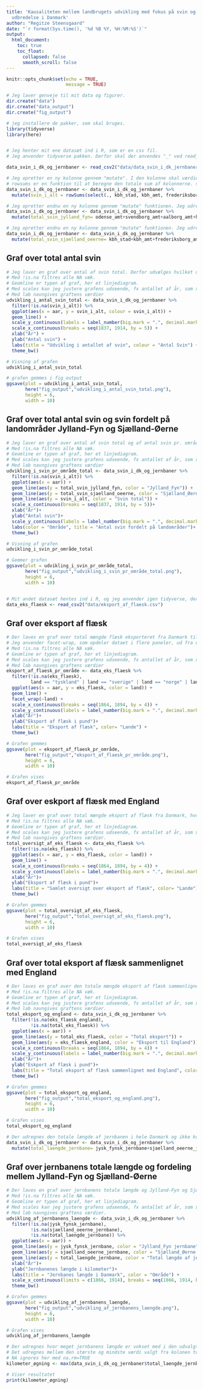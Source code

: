 ```yaml
---
title: 'Kausaliteten mellem landbrugets udvikling med fokus på svin og jernbanens
  udbredelse i Danmark'
author: "Regitze Steensgaard"
date: "`r format(Sys.time(), '%d %B %Y, %H:%M:%S')`"
output:
  html_document:
    toc: true
    toc_float:
      collapsed: false 
      smooth_scroll: false
---
```


```r
knitr::opts_chunk$set(echo = TRUE,
                      message = TRUE)
```


```r
# Jeg laver genveje til mit data og figurer.
dir.create("data")
dir.create("data_output")
dir.create("fig_output")

# jeg installere de pakker, som skal bruges.
library(tidyverse)
library(here)



```


```r
# Jeg henter mit ene datasæt ind i R, som er en csv fil. 
# Jeg anvender tidyverse pakken. Derfor skal der anvendes "_" ved read_csv2. 

data_svin_i_dk_og_jernbaner <- read_csv2("data/data_svin_i_dk_jernbaner.csv")


```


```r

# Jeg opretter en ny kolonne gennem "mutate". I den kolonne skal værdierne fra xx antal kolonner indgå. Det, som udregnes, er antallet af svin i alt for Danmark.
# rowsums er en funktion til at beregne den totale sum af kolonnerne. select udvælger kolonnerne. 
data_svin_i_dk_og_jernbaner <- data_svin_i_dk_og_jernbaner %>%
  mutate(svin_i_alt = rowSums(select(., kbh_stad, kbh_amt, frederiksborg_amt, holbaek_amt, sorae_amt,praesteoe_amt,bornholms_amt,odense_amt, svendborg_amt, maribo_amt, aalborg_amt, hjoerring_amt, thisted_amt, viborg_amt, aarhus_amt, randers_amt, ribe_amt, ringkoebing_amt, vejle_amt)))
```

```r
# Jeg opretter endnu en ny kolonne gennem "mutate" funktionen. Jeg udregner total antal svin for Jylland-Fyn.
data_svin_i_dk_og_jernbaner <- data_svin_i_dk_og_jernbaner %>% 
  mutate(total_svin_jylland_fyn= odense_amt+svendborg_amt+aalborg_amt+hjoerring_amt+thisted_amt+viborg_amt+aarhus_amt+randers_amt+ribe_amt+ringkoebing_amt+vejle_amt)

```


```r
# Jeg opretter endnu en ny kolonne gennem "mutate" funktionen. Jeg udregner total antal svin for Sjælland-Øerne.
data_svin_i_dk_og_jernbaner <- data_svin_i_dk_og_jernbaner %>% 
  mutate(total_svin_sjaelland_oeerne= kbh_stad+kbh_amt+frederiksborg_amt+holbaek_amt+sorae_amt+praesteoe_amt+bornholms_amt+maribo_amt)


```

## Graf over total antal svin


```r
# Jeg laver en graf over antal af svin total. Derfor udvælges hvilket datasæt, som dataet skal findes i og fra hvilken kolonne.
# Med !is.na filtres alle NA væk.
# Geomline er typen af graf, her et linjediagram.
# Med scales kan jeg justere grafens udseende, fx antallet af år, som x-aksen skal springe imellem.
# Med lab navngives graftens værdier 
udvikling_i_antal_svin_total <- data_svin_i_dk_og_jernbaner %>%
  filter(!is.na(svin_i_alt)) %>%
  ggplot(aes(x = aar, y = svin_i_alt, colour = svin_i_alt)) +
  geom_line() +
  scale_y_continuous(labels = label_number(big.mark = ".", decimal.mark = ",")) +
  scale_x_continuous(breaks = seq(1837, 1914, by = 5)) +
  xlab("År") +
  ylab("Antal svin") +
  labs(title = "Udvikling i antallet af svin", colour = "Antal Svin") +
  theme_bw()

# Visning af grafen
udvikling_i_antal_svin_total

# grafen gemmes i fig_output
ggsave(plot = udvikling_i_antal_svin_total, 
       here("fig_output","udvikling_i_antal_svin_total.png"), 
       height = 6, 
       width = 10)


```
## Graf over total antal svin og svin fordelt på landområder Jylland-Fyn og Sjælland-Øerne

```r
# Jeg laver en graf over antal af svin total og af antal svin pr. område ved Jylland-Fyn og Sjælland-Øerne. Derfor udvælges hvilket datasæt, som dataet skal findes i og fra hvilke kolonner.
# Med !is.na filtres alle NA væk.
# Geomline er typen af graf, her et linjediagram.
# Med scales kan jeg justere grafens udseende, fx antallet af år, som x-aksen skal springe imellem. Men også hvordan y-værdien skal vises. Her bruges fx "." i værdien.
# Med lab navngives graftens værdier
udvikling_i_svin_pr_område_total <- data_svin_i_dk_og_jernbaner %>%
  filter(!is.na(svin_i_alt)) %>%
  ggplot(aes(x = aar)) +
  geom_line(aes(y = total_svin_jylland_fyn, color = "Jylland_Fyn")) +
  geom_line(aes(y = total_svin_sjaelland_oeerne, color = "Sjælland_Øerne")) +
  geom_line(aes(y = svin_i_alt, color = "Svin total")) +
  scale_x_continuous(breaks = seq(1837, 1914, by = 5))+
  xlab("År")+
  ylab("Antal svin")+
  scale_y_continuous(labels = label_number(big.mark = ".", decimal.mark = ","))+
  labs(color = "Område", title = "Antal svin fordelt på landområder")+
  theme_bw()

# Visning af grafen 
udvikling_i_svin_pr_område_total

# Gemmer grafen
ggsave(plot = udvikling_i_svin_pr_område_total, 
       here("fig_output","udvikling_i_svin_pr_område_total.png"), 
       height = 6, 
       width = 10)



```

```r
# Mit andet datasæt hentes ind i R, og jeg anvender igen tidyverse, derfor bruges "_" ved read_csv2.
data_eks_flaesk <- read_csv2("data/eksport_af_flaesk.csv")
```
## Graf over eksport af flæsk 

```r
# Der laves en graf over total mængde flæsk eksporteret fra Danmark til forskellige lande.
# Jeg anvender facet-wrap, som opdeler dataet i flere paneler, ud fra den valgte kolone, som dataet skal opdeles i: ~land 
# Med !is.na filtres alle NA væk.
# Geomline er typen af graf, her et linjediagram.
# Med scales kan jeg justere grafens udseende, fx antallet af år, som x-aksen skal springe imellem. Men også hvordan y-værdien skal vises. Her bruges fx "." i værdien.
# Med lab navngives graftens værdier
eksport_af_flaesk_pr_område <- data_eks_flaesk %>% 
  filter(!is.na(eks_flaesk), 
         land == "tyskland" | land == "sverige" | land == "norge" | land == "andre_lande") %>%
  ggplot(aes(x = aar, y = eks_flaesk, color = land)) +
  geom_line() +
  facet_wrap(~land) + 
  scale_x_continuous(breaks = seq(1864, 1894, by = 4)) +
  scale_y_continuous(labels = label_number(big.mark = ".", decimal.mark = ",")) +
  xlab("År")+
  ylab("Eksport af flæsk i pund")+
  labs(title = "Eksport af flæsk", color= "Lande") +
  theme_bw()

# Grafen gemmes
ggsave(plot = eksport_af_flaesk_pr_område, 
       here("fig_output","eksport_af_flaesk_pr_område.png"), 
       height = 6, 
       width = 10)

# Grafen vises
eksport_af_flaesk_pr_område

```

## Graf over eskport af flæsk med England

```r
# Jeg laver en graf over total mængde eksport af flæsk fra Danmark, hvor England også er inddraget. Derfor udvælges hvilket datasæt, som dataet skal findes i og fra hvilke kolonner.
# Med !is.na filtres alle NA væk.
# Geomline er typen af graf, her et linjediagram.
# Med scales kan jeg justere grafens udseende, fx antallet af år, som x-aksen skal springe imellem. Men også hvordan y-værdien skal vises. Her bruges fx "." i værdien.
# Med lab navngives graftens værdier.
total_oversigt_af_eks_flaesk <- data_eks_flaesk %>% 
  filter(!is.na(eks_flaesk)) %>%
  ggplot(aes(x = aar, y = eks_flaesk, color = land)) +
  geom_line() +
  scale_x_continuous(breaks = seq(1864, 1894, by = 4)) +
  scale_y_continuous(labels = label_number(big.mark = ".", decimal.mark = ",")) +
  xlab("År")+
  ylab("Eksport af flæsk i pund")+
  labs(title = "Samlet oversigt over eksport af flæsk", color= "Lande") +
  theme_bw()

# Grafen gemmes
ggsave(plot = total_oversigt_af_eks_flaesk, 
       here("fig_output","total_oversigt_af_eks_flaesk.png"), 
       height = 6, 
       width = 10)

# Grafen vises
total_oversigt_af_eks_flaesk

```

## Graf over total eksport af flæsk sammenlignet med England

```r
# Der laves en graf over den totale mængde eksport af flæsk sammenlignet med England.
# Med !is.na filtres alle NA væk.
# Geomline er typen af graf, her et linjediagram.
# Med scales kan jeg justere grafens udseende, fx antallet af år, som x-aksen skal springe imellem. Men også hvordan y-værdien skal vises. Her bruges fx "." i værdien.
# Med lab navngives graftens værdier.
total_eksport_og_england <- data_svin_i_dk_og_jernbaner %>% 
  filter(!is.na(eks_flaesk_england),
         !is.na(total_eks_flaesk)) %>%
  ggplot(aes(x = aar)) +
  geom_line(aes(y = total_eks_flaesk, color = "Total eksport")) +
  geom_line(aes(y = eks_flaesk_england, color = "Eksport til England")) +
  scale_x_continuous(breaks = seq(1864, 1894, by = 4)) +
  scale_y_continuous(labels = label_number(big.mark = ".", decimal.mark = ",")) +
  xlab("År")+
  ylab("Eskport af flæsk i pund")+
  labs(title = "Total eksport af flæsk sammenlignet med England", color = "Fordeling") +
  theme_bw()

# Grafen gemmes
ggsave(plot = total_eksport_og_england, 
       here("fig_output","total_eksport_og_england.png"), 
       height = 6, 
       width = 10)

# Grafen vises
total_eksport_og_england

```

```r
# Der udregnes den totale længde af jernbanen i hele Danmark og ikke kun for Jylland-Fyn og Sjælland-Øerne. Derfor laves en ny kolonne med mutate, hvor værdien indgår.
data_svin_i_dk_og_jernbaner <- data_svin_i_dk_og_jernbaner %>% 
  mutate(total_laengde_jernbane= jysk_fynsk_jernbane+sjaelland_oeerne_jernbane)
```

## Graf over jernbanens totale længde og fordeling mellem Jylland-Fyn og Sjælland-Øerne

```r
# Der laves en graf over jernbanens totale længde og Jylland-Fyn og Sjælland-Øernes 
# Med !is.na filtres alle NA væk.
# Geomline er typen af graf, her et linjediagram.
# Med scales kan jeg justere grafens udseende, fx antallet af år, som x-aksen skal springe imellem. 
# Med lab navngives graftens værdier.
udvikling_af_jernbanens_laengde <- data_svin_i_dk_og_jernbaner %>%
  filter(!is.na(jysk_fynsk_jernbane),
         !is.na(sjaelland_oeerne_jernbane),
         !is.na(total_laengde_jernbane)) %>%  
  ggplot(aes(x = aar)) +
  geom_line(aes(y = jysk_fynsk_jernbane, color = "Jylland_Fyn jernbane")) +
  geom_line(aes(y = sjaelland_oeerne_jernbane, color = "Sjælland_Øerne jernbane")) +
  geom_line(aes(y = total_laengde_jernbane, color = "Total længde af jernbane")) +
  xlab("År")+
  ylab("Jernbanenes længde i kilometer")+
  labs(title = "Jernbanes længde i Danmark", color = "Område") +
  scale_x_continuous(limits = c(1866, 1914), breaks = seq(1866, 1914, by = 4)) +
  theme_bw()

# Grafen gemmes 
ggsave(plot = udvikling_af_jernbanens_laengde, 
       here("fig_output","udvikling_af_jernbanens_laengde.png"), 
       height = 6, 
       width = 10)

# Grafen vises
udvikling_af_jernbanens_laengde


```

```r
# Der udregnes hvor meget jernbanens længde er vokset med i den udvalgte periode.
# Det udregnes mellem den største og mindste værdi valgt fra kolonen total_laengde_jernbane med $
# NA ignores her med na.rm=TRUE
kilometer_øgning <- max(data_svin_i_dk_og_jernbaner$total_laengde_jernbane, na.rm = TRUE)-min(data_svin_i_dk_og_jernbaner$total_laengde_jernbane, na.rm= TRUE)

# Viser resultatet
print(kilometer_øgning)

```


